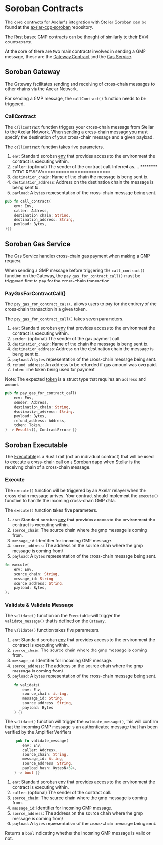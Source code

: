 # Soroban Contracts

The core contracts for Axelar's integration with Stellar Soroban can be found at the [axelar-cgp-soroban](https://github.com/axelarnetwork/axelar-cgp-soroban) repository. 

The Rust based GMP contracts can be thought of similarly to their [EVM](/dev/general-message-passing/gmp-messages/) counterparts. 

At the core of there are two main contracts involved in sending a GMP message, these are the [Gateway Contract](https://github.com/axelarnetwork/axelar-cgp-soroban/tree/main/contracts/axelar-gateway) and the [Gas Service](https://github.com/axelarnetwork/axelar-cgp-soroban/tree/main/contracts/axelar-gas-service).

## Soroban Gateway
The Gateway facilitates sending and receiving of cross-chain messages to other chains via the Axelar Network.

For sending a GMP message, the `callContract()` function needs to be triggered.

### CallContract
The `callContract` function triggers your cross-chain message from Stellar to the Axelar Network. When sending a cross-chain message you must specify the destination of your cross-chain message and a given payload.
    
The `callContract` function takes five parameters. 
1. `env`: Standard soroban [env](https://developers.stellar.org/docs/learn/encyclopedia/contract-development/environment-concepts) that provides access to the environment the contract is executing within. 
1. `caller`: (optional) The sender of the contract call. Inferred as.... ******** TODO REVIEW*************************
1. `destination_chain`: Name of the chain the message is being sent to.
1. `destination_address`: Address on the destination chain the message is being sent to.
1. `payload`: A `bytes` representation of the cross-chain message being sent.

```rust
pub fn call_contract(
    env: Env,
    caller: Address,
    destination_chain: String,
    destination_address: String,
    payload: Bytes,
){}
```

## Soroban Gas Service
The Gas Service handles cross-chain gas payment when making a GMP request. 

When sending a GMP message before triggering the `call_contract()` function on the Gateway, the `pay_gas_for_contract_call()` must be triggered first to pay for the cross-chain transaction.  

### PayGasForContractCall()
 The `pay_gas_for_contract_call()` allows users to pay for the entirety of the cross-chain transaction in a given token. 

 The `pay_gas_for_contract_call()` takes seven parameters.
1. `env`: Standard soroban [env](https://developers.stellar.org/docs/learn/encyclopedia/contract-development/environment-concepts) that provides access to the environment the contract is executing within. 
1. `sender`: (optional) The sender of the gas payment call. 
1. `destination_chain`: Name of the chain the message is being sent to.
1. `destination_address`: Address on the destination chain the message is being sent to.
1. `payload`: A `bytes` representation of the cross-chain message being sent.
1. `refund_address`: An address to be refunded if gas amount was overpaid.
1. `token`: The token being used for payment

Note: The expected [token](https://github.com/axelarnetwork/axelar-cgp-soroban/blob/main/packages/axelar-soroban-std/src/types.rs#L5) is a struct type that requires an `address` and `amount`. 

```rust
pub fn pay_gas_for_contract_call(
    env: Env,
    sender: Address,
    destination_chain: String,
    destination_address: String,
    payload: Bytes,
    refund_address: Address,
    token: Token,
) -> Result<(), ContractError> {}
```

## Soroban Executable
The [Executable](https://github.com/axelarnetwork/axelar-cgp-soroban/blob/main/contracts/axelar-gateway/src/executable.rs#L9) is a Rust Trait (not an individual contract) that will be used to execute a cross-chain call on a Soroban dapp when Stellar is the receiving chain of a cross-chain message.

### Execute 
The `execute()` function will be triggered by an Axelar relayer when the cross-chain message arrives. Your contract should implement the `execute()` function to handle the incoming cross-chain GMP data.

The `execute()` function takes five parameters.
1. `env`: Standard soroban [env](https://developers.stellar.org/docs/learn/encyclopedia/contract-development/environment-concepts) that provides access to the environment the contract is executing within. 
1. `source_chain`: The source chain where the gmp message is coming from.
1. `message_id`: Identifier for incoming GMP message.
1. `source_address`: The address on the source chain where the gmp message is coming from/
1. `payload`: A `bytes` representation of the cross-chain message being sent.

```rust
fn execute(
    env: Env,
    source_chain: String,
    message_id: String,
    source_address: String,
    payload: Bytes,
);
```

### Validate & Validate Message
The `validate()` function on the `Executable` will trigger the `validate_message()` that is [defined](https://github.com/axelarnetwork/axelar-cgp-soroban/blob/main/contracts/axelar-gateway/src/contract.rs#L128) on the `Gateway`.

The `validate()` function takes five parameters.
1. `env`: Standard soroban [env](https://developers.stellar.org/docs/learn/encyclopedia/contract-development/environment-concepts) that provides access to the environment the contract is executing within. 
1. `source_chain`: The source chain where the gmp message is coming from.
1. `message_id`: Identifier for incoming GMP message.
1. `source_address`: The address on the source chain where the gmp message is coming from/
1. `payload`: A `bytes` representation of the cross-chain message being sent.

```rust
    fn validate(
        env: Env,
        source_chain: String,
        message_id: String,
        source_address: String,
        payload: Bytes,
    ) {}
```

The `validate()` function will trigger the `validate_message()`, this will confirm that the incoming GMP message is an authenticated message that has been verified by the Amplifier Verifiers.

```rust
     pub fn validate_message(
        env: Env,
        caller: Address,
        source_chain: String,
        message_id: String,
        source_address: String,
        payload_hash: BytesN<32>,
    ) -> bool {}
```

1. `env`: Standard soroban [env](https://developers.stellar.org/docs/learn/encyclopedia/contract-development/environment-concepts) that provides access to the environment the contract is executing within. 
1. `caller`: (optional) The sender of the contract call. 
1. `source_chain`: The source chain where the gmp message is coming from.
1. `message_id`: Identifier for incoming GMP message.
1. `source_address`: The address on the source chain where the gmp message is coming from/
1. `payload`: A `bytes` representation of the cross-chain message being sent.

Returns a `bool` indicating whether the incoming GMP message is valid or not.
